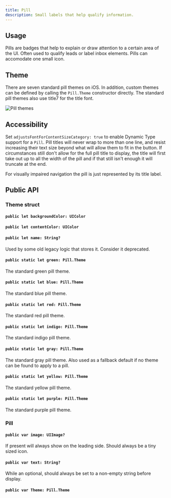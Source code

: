 ```yaml
---
title: Pill
description: Small labels that help qualify information.
---
```



<ComponentHeader data={props.data} />

## Usage

Pills are badges that help to explain or draw attention to a certain area of the UI. Often used to qualify leads or label inbox elements. Pills can accomodate one small icon.

## Theme

There are seven standard pill themes on iOS. In addition, custom themes can be defined by calling the `Pill.Theme` constructor directly. The standard pill themes also use title7 for the title font.

![Pill themes](/img/ios-pill-themes.png)

## Accessibility

Set `adjustsFontForContentSizeCategory: true` to enable Dynamic Type support for a `Pill`. Pill titles will never wrap to more than one line, and resist increasing their text size beyond what will allow them to fit in the button. If circumstances still don't allow for the full pill title to display, the title will first take out up to all the width of the pill and if that still isn't enough it will truncate at the end.

For visually impaired navigation the pill is just represented by its title label.

## Public API

### Theme struct

#### `public let backgroundColor: UIColor`

#### `public let contentColor: UIColor`

#### `public let name: String?` 

Used by some old legacy logic that stores it. Consider it deprecated.

#### `public static let green: Pill.Theme`

The standard green pill theme.

#### `public static let blue: Pill.Theme`

The standard blue pill theme.

#### `public static let red: Pill.Theme`

The standard red pill theme.

#### `public static let indigo: Pill.Theme`

The standard indigo pill theme.

#### `public static let gray: Pill.Theme`

The standard gray pill theme. Also used as a fallback default if no theme can be found to apply to a pill.

#### `public static let yellow: Pill.Theme`

The standard yellow pill theme.

#### `public static let purple: Pill.Theme`

The standard purple pill theme.

### Pill

#### `public var image: UIImage?`

If present will always show on the leading side. Should always be a tiny sized icon.

#### `public var text: String?`

While an optional, should always be set to a non-empty string before display.

#### `public var Theme: Pill.Theme`

